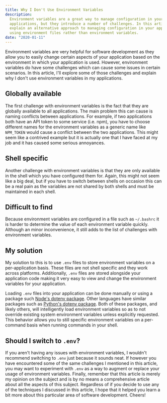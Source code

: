 ```yaml
---
title: Why I Don't Use Environment Variables
description:
  Environment variables are a great way to manage configuration in your
  applications, but they introduce a number of challenges. In this article, I
  explain an alternative approach to managing configuration in your applications
  using environment files rather than environment variables.
date: "2020-01-11"
---
```


Environment variables are very helpful for software development as they allow
you to easily change certain aspects of your application based on the
environment in which your application is used. However, environment variables do
have some challenges which can cause some issues in certain scenarios. In this
article, I'll explore some of those challenges and explain why I don't use
environment variables in my applications.

## Globally available

The first challenge with environment variables is the fact that they are
globally available to all applications. The main problem this can cause is
naming conflicts between applications. For example, if two applications both
have an API token to some service (i.e. npm), you have to choose different names
for the environment variables as a generic name like `NPM_TOKEN` would cause a
conflict between the two applications. This might seem like a contrived example
but it is actually one that I have faced at my job and it has caused some
serious annoyances.

## Shell specific

Another challenge with environment variables is that they are only available in
the shell which you have configured them for. Again, this might not seem like a
big deal, but if you have to switch between shells on occasion this can be a
real pain as the variables are not shared by both shells and must be maintained
in each shell.

## Difficult to find

Because environment variables are configured in a file such as `~/.bashrc` it is
harder to determine the value of each environment variable quickly. Although an
minor inconvenience, it still adds to the list of challenges with environment
variables.

## My solution

My solution to this is to use `.env` files to store environment variables on a
per-application basis. These files are not shell specific and they work across
platforms. Additionally, `.env` files are stored alongside your application code
making it very easy to view and change the environment variables for your
application.

Loading `.env` files into your application can be done manually or using a
package such [Node's dotenv package](https://www.npmjs.com/package/dotenv).
Other languages have similar packages such as
[Python's dotenv package](https://pypi.org/project/python-dotenv/). Both of
these packages, and likely others, will intelligently load environment variables
so as to not override existing system environment variables unless explicitly
requested. This behavior allows you to still specific environment variables on a
per-command basis when running commands in your shell.

## Should I switch to `.env`?

If you aren't having any issues with environment variables, I wouldn't recommend
switching to `.env` just because it sounds neat. If however you have encountered
some of the same challenges I mentioned in this article, you may want to
experiment with `.env` as a way to augment or replace your usage of environment
variables. Finally, remember that this article is merely my opinion on the
subject and is by no means a comprehensive article about all the aspects of this
subject. Regardless of if you decide to use any of the techniques I discussed in
this article, I hope that it helped you learn a bit more about this particular
area of software development. Cheers!
